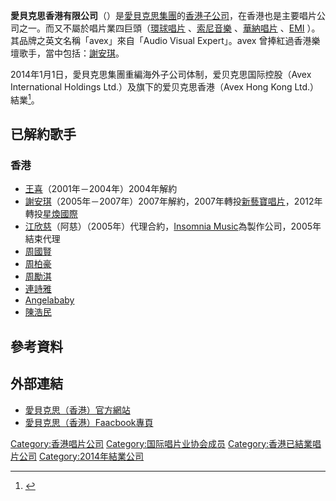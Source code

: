 
{{Infobox_Company 
| company_name = 愛貝克思（香港）有限公司<br/>avex hong kong ltd.
| company_logo = [[File:Avex-logo.svg|160px]]
| company_type = 
| foundation = 1996年
| defunct = 2014年1月1日
| location = {{Hong Kong}}[[九龍|九龍]][[九龍灣|九龍灣]]宏照道33號[[國際交易中心|國際交易中心]]11樓03室
| industry = 唱片製作，唱片發行，音樂出版，藝人管理
| parent = [[愛貝克思集團|愛貝克思集團]]
| products = 音樂唱片
| operating_income = 
| homepage = [http://www.avexasia.com 愛貝克思（香港）]
}}
'''愛貝克思香港有限公司'''（{{lang-en|avex hong kong ltd.}}）是[[愛貝克思集團|愛貝克思集團]]的[[香港|香港]][[子公司|子公司]]，在香港也是主要唱片公司之一。而又不屬於唱片業四巨頭（[[環球唱片|環球唱片]] 、[[索尼音樂|索尼音樂]] 、[[華納唱片|華納唱片]] 、[[EMI|EMI]] ）。其品牌之英文名稱「avex」來自「Audio Visual Expert」。avex 曾捧紅過香港樂壇歌手，當中包括：[[謝安琪|謝安琪]]。

2014年1月1日，愛貝克思集團重編海外子公司体制，爱贝克思国际控股（Avex International Holdings Ltd.）及旗下的爱贝克思香港（Avex Hong Kong Ltd.）結業<ref name="AVEX">{{cite web |url=http://www.avex.co.jp/html/upload_file/top_01/7860_2013093015185201_P01_.pdf |title=海外子会社・孫会社の再編に関するお知らせ |accessdate=2013-10-04 |work= |publisher=[[愛貝克思|愛貝克思]] |date=2013-09-30 |archive-date=2013-10-05 |archive-url=https://web.archive.org/web/20131005010933/http://www.avex.co.jp/html/upload_file/top_01/7860_2013093015185201_P01_.pdf |dead-url=no }}</ref>。

==已解約歌手==
===香港===
* [[王喜|王喜]]（2001年－2004年）2004年解約
* [[謝安琪|謝安琪]]（2005年－2007年）2007年解約，2007年轉投[[新藝寶唱片|新藝寶唱片]]，2012年轉投[[星煥國際有限公司|星煥國際]]
* [[江欣慈|江欣慈]]（阿慈）（2005年）代理合約，[[Insomnia_Music|Insomnia Music]]為製作公司，2005年結束代理
* [[周國賢|周國賢]] 
* [[周柏豪|周柏豪]] 
* [[周勵淇|周勵淇]]
* [[連詩雅|連詩雅]]
* [[Angelababy|Angelababy]]
* [[陳浩民|陳浩民]]

==參考資料==
<references/>

==外部連結==
*[https://web.archive.org/web/20130816002955/http://www.avexasia.com/ 愛貝克思（香港）官方網站]
*[https://zh-hk.facebook.com/avexhongkong 愛貝克思（香港）Faacbook專頁] {{Wayback|url=https://zh-hk.facebook.com/avexhongkong |date=20220221032258 }}

{{Avex}}
{{香港唱片公司}}
[[Category:香港唱片公司|Category:香港唱片公司]]
[[Category:国际唱片业协会成员|Category:国际唱片业协会成员]]
[[Category:香港已結業唱片公司|Category:香港已結業唱片公司]]
[[Category:2014年結業公司|Category:2014年結業公司]]